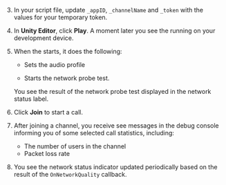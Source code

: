 <PlatformWrapper platform="unity">

3. In your script file, update `_appID`, `_channelName` and `_token` with the values for your temporary token.

4. In **Unity Editor**, click **Play**. A moment later you see the <Vpl k="CLIENT" /> running on your development device.

5. When the <Vpl k="CLIENT" /> starts, it does the following:

    * Sets the audio profile 

    * Starts the network probe test.
    
    You see the result of the network probe test displayed in the network status label.

6. Click **Join** to start a call.

7. After joining a channel, you receive see messages in the debug console informing you of some selected call statistics, including: 

    * The number of users in the channel
    * Packet loss rate

8. You see the network status indicator updated periodically based on the result of the `OnNetworkQuality` callback.

</PlatformWrapper>
